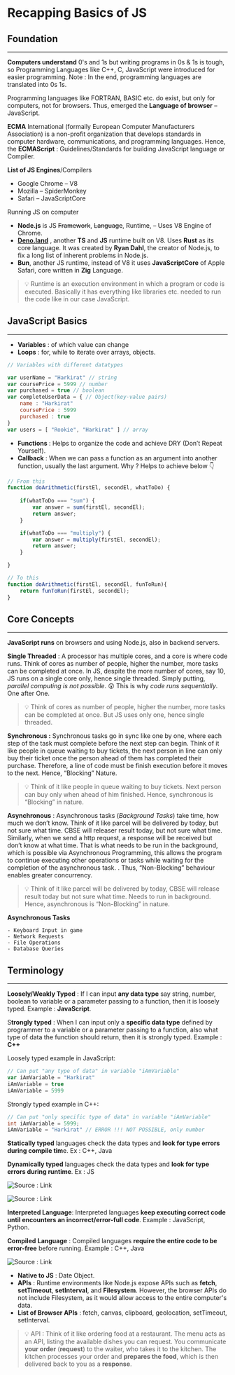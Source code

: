 
# Recapping Basics of JS


## Foundation


---


**Computers understand** 0's and 1s but writing programs in 0s & 1s is tough, so Programming Languages like C++, C, JavaScript were introduced for easier programming. 
Note : In the end, programming languages are translated into 0s 1s.


Programming languages like FORTRAN, BASIC etc. do exist, but only for computers, not for browsers. Thus, emerged the **Language of browser** – JavaScript.


**ECMA** International (formally European Computer Manufacturers Association) is a non-profit organization that develops standards in computer hardware, communications, and programming languages. Hence, the **ECMAScript** : Guidelines/Standards for building JavaScript language or Compiler.


**List of JS Engines**/Compilers

- Google Chrome – V8
- Mozilla – SpiderMonkey
- Safari – JavaScriptCore

Running JS on computer

- **Node.js** is JS ~~Framework~~, ~~Language~~, Runtime, – Uses V8 Engine of Chrome.
- [**Deno.land**](http://deno.land/) , another **TS** and **JS** runtime built on V8. Uses **Rust** as its core language. It was created by **Ryan Dahl**, the creator of Node.js, to fix a long list of inherent problems in Node.js.
- **Bun**, another JS runtime, instead of V8 it uses **JavaScriptCore** of Apple Safari, core written in **Zig** Language.

> 💡 Runtime is an execution environment in which a program or code is executed. Basically it has everything like libraries etc. needed to run the code like in our case JavaScript. 


## JavaScript Basics


---

- **Variables** : of which value can change
- **Loops** : for, while to iterate over arrays, objects.

```javascript
// Variables with different datatypes

var userName = "Harkirat" // string
var coursePrice = 5999 // number
var purchased = true // boolean
var completeUserData = { // Object(key-value pairs)
	name : "Harkirat"
	coursePrice : 5999
	purchased : true
}	
var users = [ "Rookie", "Harkirat" ] // array
```

- **Functions** : Helps to organize the code and achieve DRY (Don’t Repeat Yourself).
- **Callback** : When we can pass a function as an argument into another function, usually the last argument. Why ? Helps to achieve below 👇

```javascript
// From this
function doArithmetic(firstEl, secondEl, whatToDo) {
	
	if(whatToDo === "sum") {
		var answer = sum(firstEl, secondEl);
		return answer;
	}

	if(whatToDo === "multiply") {
		var answer = multiply(firstEl, secondEl);
		return answer;
	}

}

// To this
function doArithmetic(firstEl, secondEl, funToRun){
	return funToRun(firstEl, secondEl);
}
```


## Core Concepts


---


**JavaScript runs** on browsers and using Node.js, also in backend servers.


**Single Threaded** : A processor has multiple cores, and a core is where code runs. Think of cores as number of people, higher the number, more tasks can be completed at once. In JS, despite the more number of cores, say 10, JS runs on a single core only, hence single threaded. Simply putting, _parallel computing is not possible_. 😲 This is why _code runs sequentially_. One after One.


> 💡 Think of cores as number of people, higher the number, more tasks can be completed at once. But JS uses only one, hence single threaded.


**Synchronous :** Synchronous tasks go in sync like one by one, where each step of the task must complete before the next step can begin. Think of it like people in queue waiting to buy tickets, the next person in line can only buy their ticket once the person ahead of them has completed their purchase. Therefore, a line of code must be finish execution before it moves to the next. Hence, “Blocking” Nature.


 


> 💡 Think of it like people in queue waiting to buy tickets. Next person can buy only when ahead of him finished. Hence, synchronous is “Blocking” in nature.


**Asynchronous** :  Asynchronous tasks (_Background Tasks_) take time, how much we don’t know. Think of it like parcel will be delivered by today, but not sure what time. CBSE will releaser result today, but not sure what time. Similarly, when we send a http request, a response will be received but don’t know at what time. That is what needs to be run in the background, which is possible via Asynchronous Programming, this allows the program to continue executing other operations or tasks while waiting for the completion of the asynchronous task. . Thus, “Non-Blocking” behaviour enables greater concurrency.


> 💡 Think of it like parcel will be delivered by today, CBSE will release result today but not sure what time. Needs to run in background.  Hence, asynchronous is “Non-Blocking” in nature.


**Asynchronous Tasks**

	- Keyboard Input in game
	- Network Requests
	- File Operations
	- Database Queries

## Terminology


---


**Loosely/Weakly Typed** : If I can input **any data type** say string, number, boolean to variable or a parameter passing to a function, then it is loosely typed. Example : **JavaScript**.


S**trongly typed** : When I can input only a **specific data type** defined by programmer to a variable or a parameter passing to a function, also what type of data the function should return, then it is strongly typed. Example : **C++**


Loosely typed example in JavaScript:


```javascript
// Can put "any type of data" in variable "iAmVariable"
var iAmVariable = "Harkirat"
iAmVariable = true
iAmVariable = 5999
```


Strongly typed example in C++:


```c++
// Can put "only specific type of data" in variable "iAmVariable"
int iAmVariable = 5999;
iAmVariable = "Harkirat" // ERROR !!! NOT POSSIBLE, only number
```


**Statically typed** languages check the data types and **look for type errors during compile tim**e. Ex : C++, Java


**Dynamically typed** languages check the data types and **look for type errors during runtime**. Ex : JS


![Source : Link](https://prod-files-secure.s3.us-west-2.amazonaws.com/4dd32e22-0b9d-4863-baa0-84dfdaf49ec9/65b7434a-8fa4-4155-b189-0950fc94c306/static_vs_dynamic_2.png?X-Amz-Algorithm=AWS4-HMAC-SHA256&X-Amz-Content-Sha256=UNSIGNED-PAYLOAD&X-Amz-Credential=AKIAT73L2G45HZZMZUHI%2F20240117%2Fus-west-2%2Fs3%2Faws4_request&X-Amz-Date=20240117T214757Z&X-Amz-Expires=3600&X-Amz-Signature=c89b97a19f8c8cc1d9e464d93f58374d5d92799d84f30b59dc69fafc78539462&X-Amz-SignedHeaders=host&x-id=GetObject)


![Source : Link](https://prod-files-secure.s3.us-west-2.amazonaws.com/4dd32e22-0b9d-4863-baa0-84dfdaf49ec9/94c5c11b-e107-4376-9074-dcb6b8c83af2/static_vs_dynamic_typing.jpeg?X-Amz-Algorithm=AWS4-HMAC-SHA256&X-Amz-Content-Sha256=UNSIGNED-PAYLOAD&X-Amz-Credential=AKIAT73L2G45HZZMZUHI%2F20240117%2Fus-west-2%2Fs3%2Faws4_request&X-Amz-Date=20240117T214757Z&X-Amz-Expires=3600&X-Amz-Signature=f48fe87358e9dd82a411520ceab81364be21895712f56e6d4c761de2e476679c&X-Amz-SignedHeaders=host&x-id=GetObject)


**Interpreted Language**: Interpreted languages **keep executing correct code until encounters an incorrect/error-full code**. Example : JavaScript, Python.


**Compiled** **Language** :  Compiled languages **require the entire code to be error-free** before running. Example : C++, Java


![Source : Link](https://prod-files-secure.s3.us-west-2.amazonaws.com/4dd32e22-0b9d-4863-baa0-84dfdaf49ec9/622f605f-57a5-4ea1-83f4-8dc2e4bbf3a5/compile_vs_interpreted.png?X-Amz-Algorithm=AWS4-HMAC-SHA256&X-Amz-Content-Sha256=UNSIGNED-PAYLOAD&X-Amz-Credential=AKIAT73L2G45HZZMZUHI%2F20240117%2Fus-west-2%2Fs3%2Faws4_request&X-Amz-Date=20240117T214757Z&X-Amz-Expires=3600&X-Amz-Signature=c51102f1c8d52d033040797ff08927e56a62d946f8190f14a90f54a5a8b73ce0&X-Amz-SignedHeaders=host&x-id=GetObject)

- **Native to JS** : Date Object.
- **APIs** : Runtime environments like Node.js expose APIs such as **fetch**, **setTimeout**, **setInterval**, and **Filesystem**. However, the browser APIs do not include Filesystem, as it would allow access to the entire computer's data.
- **List of Browser APIs** : fetch, canvas, clipboard, geolocation, setTimeout, setInterval.

> 💡 API : Think of it like ordering food at a restaurant. The menu acts as an API, listing the available dishes you can request. You communicate **your order** (**request**) to the waiter, who takes it to the kitchen. The kitchen processes your order and **prepares the food**, which is then delivered back to you as a **response**.

